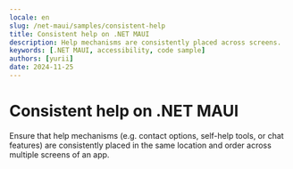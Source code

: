 ```yaml
---
locale: en
slug: /net-maui/samples/consistent-help
title: Consistent help on .NET MAUI
description: Help mechanisms are consistently placed across screens.
keywords: [.NET MAUI, accessibility, code sample]
authors: [yurii]
date: 2024-11-25
---
```


# Consistent help on .NET MAUI

Ensure that help mechanisms (e.g. contact options, self-help tools, or chat features) are consistently placed in the same location and order across multiple screens of an app.

<CodeSample id="consistent-help" platform="net-maui" locale="en"/>

